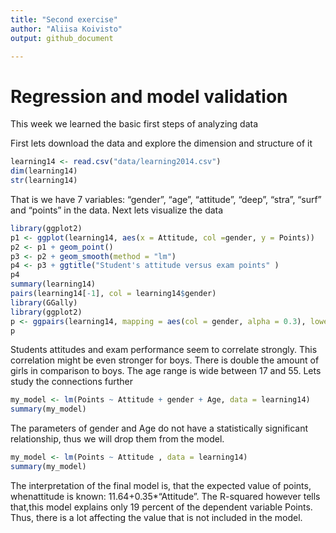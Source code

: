 ```yaml
---
title: "Second exercise"
author: "Aliisa Koivisto"
output: github_document

---
```


# Regression and model validation

This week we learned the basic first steps of analyzing data

First lets download the data and explore the dimension and structure of it
```r
learning14 <- read.csv("data/learning2014.csv")
dim(learning14)
str(learning14)
```
That is we have  7 variables: "gender", "age",  "attitude", "deep", "stra", "surf" and  "points" in the data. Next lets visualize the data
```r
library(ggplot2)
p1 <- ggplot(learning14, aes(x = Attitude, col =gender, y = Points))
p2 <- p1 + geom_point()
p3 <- p2 + geom_smooth(method = "lm")
p4 <- p3 + ggtitle("Student's attitude versus exam points" )
p4
summary(learning14)
pairs(learning14[-1], col = learning14$gender)
library(GGally)
library(ggplot2)
p <- ggpairs(learning14, mapping = aes(col = gender, alpha = 0.3), lower = list(combo = wrap("facethist", bins = 20)))
p
```
Students attitudes and exam performance seem to correlate strongly. This correlation might be even stronger for boys. There is double the amount of girls in comparison to boys. The age range is wide between 17 and 55. Lets study the connections further
```r
my_model <- lm(Points ~ Attitude + gender + Age, data = learning14)
summary(my_model)
```
The parameters of gender and Age do not have a statistically significant relationship, thus we will drop them from the model.
```r
my_model <- lm(Points ~ Attitude , data = learning14)
summary(my_model)
```
The interpretation of the final model is, that the expected value of points, whenattitude is known: 11.64+0.35*"Attitude". The R-squared however tells that,this model explains only 19 percent of the dependent variable Points. Thus, there is a lot affecting the value that is not included in the model.